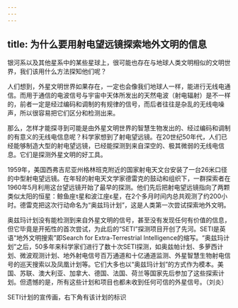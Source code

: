 ```yaml
---
---
---
```

title: 为什么要用射电望远镜探索地外文明的信息
---




银河系以及其他星系中的某些星球上，很可能也存在与地球人类文明相似的文明世界，我们该用什么方法探知他们呢？

人们想到，外星文明世界如果存在，一定也会像我们地球人一样，能进行无线电通信。而用于通信的电波信号与宇宙中天体所发出的天然电波（射电辐射）是不一样的，前者一定是经过编码和调制的有规律的信号，而后者往往是杂乱的无线电噪声，所以很容易把它们区分和检测出来。

那么，怎样才能探寻到可能是由外星文明世界的智慧生物发出的、经过编码和调制的有意义的无线电信息呢？科学家想到了射电望远镜。在20世纪50年代，人们已经能够制造大型的射电望远镜，已经能探测到来自深空的、极其微弱的无线电信息。它们是探测外星文明的好工具。

1959年，美国西弗吉尼亚州格林班克附近的国家射电天文台安装了一台26米口径的中型射电望远镜。在年轻的射电天文学家德雷克的鼓动和组织下，一群探索者在1960年5月利用这台望远镜开始了最早的探测。他们先后把射电望远镜指向了两颗类似太阳的恒星：鲸鱼座τ星和波江座ε星，在2个多月时间内总共观测了约200小时。德雷克把这次行动命名为“奥兹玛计划”，这是人类第一次尝试探索地外文明。

奥兹玛计划没有能检测到来自外星文明的信号，甚至没有发现任何有价值的信息，但它毕竟是开拓性的首次尝试，为此后的“SETI”探测项目开创了先河。SETI是英语“地外文明搜索”即Search for Extra-Terrestrial Intelligence的缩写。“奥兹玛计划”之后，50多年来科学家们进行了数十次SETI探测，如奥兹帕计划、多萝西计划、微波观测计划、地外射电信号百万通道和十亿通道监测、外星智慧生物射电信号的巡天搜索以及凤凰计划等。它们大多也以“奥兹玛计划”的方式作为模本。美国、苏联、澳大利亚、加拿大、德国、法国、荷兰等国家先后参加了这些探索计划。但遗憾的是，所有这些计划和项目也都未收到任何可信的外星信号。（刘炎）

SETI计划的宣传画，右下角有该计划的标识